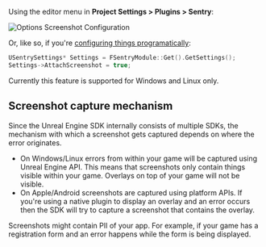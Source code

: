 Using the editor menu in **Project Settings > Plugins > Sentry**:

![Options Screenshot Configuration](./img/attach-screenshot-unreal-editor.png)

Or, like so, if you're [configuring things programatically](/platforms/unreal/configuration/options/):

```cpp
USentrySettings* Settings = FSentryModule::Get().GetSettings();
Settings->AttachScreenshot = true;
```

<Note>

Currently this feature is supported for Windows and Linux only.

</Note>

## Screenshot capture mechanism

Since the Unreal Engine SDK internally consists of multiple SDKs, the mechanism with which a screenshot gets captured depends on where the error originates.

- On Windows/Linux errors from within your game will be captured using Unreal Engine API. This means that screenshots only contain things visible within your game. Overlays on top of your game will not be visible.
- On Apple/Android screenshots are captured using platform APIs. If you're using a native plugin to display an overlay and an error occurs then the SDK will try to capture a screenshot that contains the overlay.

<Note>

Screenshots might contain PII of your app. For example, if your game has a registration form and an error happens while the form is being displayed.

</Note>
